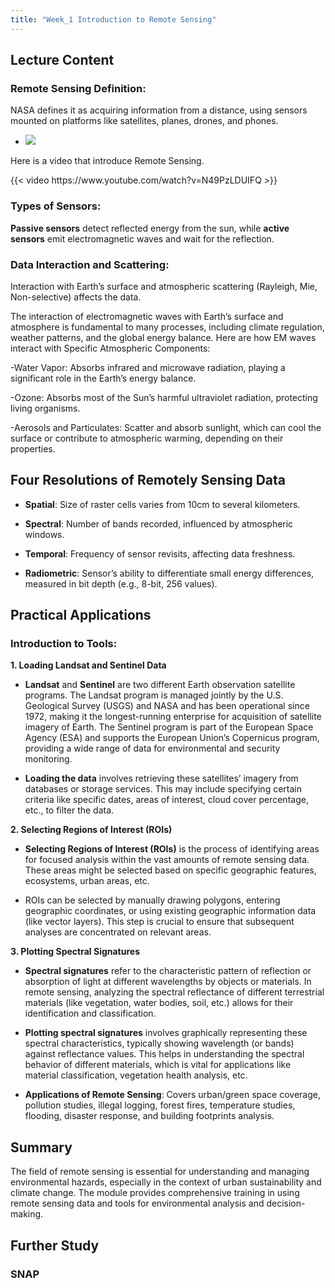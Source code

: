 ```yaml
---
title: "Week_1 Introduction to Remote Sensing"
---
```


## Lecture Content

### **Remote Sensing Definition**:

NASA defines it as acquiring information from a distance, using sensors mounted on platforms like satellites, planes, drones, and phones.

-   ![](https://github.com/jianghan0v0/Learning-diary-han-jiang/raw/main/images/week1scan.jpg)

Here is a video that introduce Remote Sensing.

{{< video https://www.youtube.com/watch?v=N49PzLDUIFQ >}}

### **Types of Sensors**:

**Passive sensors** detect reflected energy from the sun, while **active sensors** emit electromagnetic waves and wait for the reflection.

### **Data Interaction and Scattering**:

Interaction with Earth's surface and atmospheric scattering (Rayleigh, Mie, Non-selective) affects the data.

The interaction of electromagnetic waves with Earth's surface and atmosphere is fundamental to many processes, including climate regulation, weather patterns, and the global energy balance. Here are how EM waves interact with Specific Atmospheric Components:

-Water Vapor: Absorbs infrared and microwave radiation, playing a significant role in the Earth's energy balance.

-Ozone: Absorbs most of the Sun's harmful ultraviolet radiation, protecting living organisms.

-Aerosols and Particulates: Scatter and absorb sunlight, which can cool the surface or contribute to atmospheric warming, depending on their properties.

## Four Resolutions of Remotely Sensing Data

-   **Spatial**: Size of raster cells varies from 10cm to several kilometers.

-   **Spectral**: Number of bands recorded, influenced by atmospheric windows.

-   **Temporal**: Frequency of sensor revisits, affecting data freshness.

-   **Radiometric**: Sensor's ability to differentiate small energy differences, measured in bit depth (e.g., 8-bit, 256 values).

## Practical Applications

### **Introduction to Tools**:

**1. Loading Landsat and Sentinel Data**

-   **Landsat** and **Sentinel** are two different Earth observation satellite programs. The Landsat program is managed jointly by the U.S. Geological Survey (USGS) and NASA and has been operational since 1972, making it the longest-running enterprise for acquisition of satellite imagery of Earth. The Sentinel program is part of the European Space Agency (ESA) and supports the European Union's Copernicus program, providing a wide range of data for environmental and security monitoring.

-   **Loading the data** involves retrieving these satellites' imagery from databases or storage services. This may include specifying certain criteria like specific dates, areas of interest, cloud cover percentage, etc., to filter the data.

**2. Selecting Regions of Interest (ROIs)**

-   **Selecting Regions of Interest (ROIs)** is the process of identifying areas for focused analysis within the vast amounts of remote sensing data. These areas might be selected based on specific geographic features, ecosystems, urban areas, etc.

-   ROIs can be selected by manually drawing polygons, entering geographic coordinates, or using existing geographic information data (like vector layers). This step is crucial to ensure that subsequent analyses are concentrated on relevant areas.

**3. Plotting Spectral Signatures**

-   **Spectral signatures** refer to the characteristic pattern of reflection or absorption of light at different wavelengths by objects or materials. In remote sensing, analyzing the spectral reflectance of different terrestrial materials (like vegetation, water bodies, soil, etc.) allows for their identification and classification.

-   **Plotting spectral signatures** involves graphically representing these spectral characteristics, typically showing wavelength (or bands) against reflectance values. This helps in understanding the spectral behavior of different materials, which is vital for applications like material classification, vegetation health analysis, etc.

-   **Applications of Remote Sensing**: Covers urban/green space coverage, pollution studies, illegal logging, forest fires, temperature studies, flooding, disaster response, and building footprints analysis.

## Summary

The field of remote sensing is essential for understanding and managing environmental hazards, especially in the context of urban sustainability and climate change. The module provides comprehensive training in using remote sensing data and tools for environmental analysis and decision-making.

## Further Study

### SNAP
